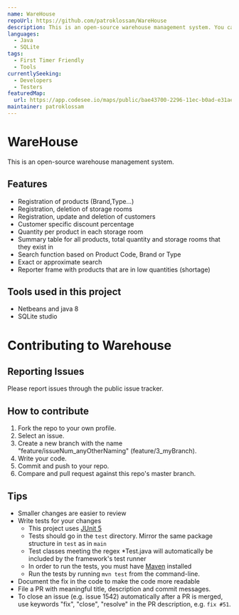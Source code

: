 ```yaml
---
name: WareHouse
repoUrl: https://github.com/patroklossam/WareHouse
description: This is an open-source warehouse management system. You can set your own storage rooms, same or different products in each room with different quantities as well as customer information. Easy way to update any information that is stored and get reported for low quantities. Search across all storage rooms to find the product you are missing!
languages:
  - Java
  - SQLite
tags:
  - First Timer Friendly
  - Tools
currentlySeeking:
  - Developers
  - Testers
featuredMap:
  url: https://app.codesee.io/maps/public/bae43700-2296-11ec-b0ad-e31aed3380be
maintainer: patroklossam
---
```


<!-- Divide your content into sections using our handy shortcodes. Each section is optional -->

<Overview>

# WareHouse
This is an open-source warehouse management system.

## Features
* Registration of products (Brand,Type...)
* Registration, deletion of storage rooms
* Registration, update and deletion of customers
* Customer specific discount percentage 
* Quantity per product in each storage room
* Summary table for all products, total quantity and storage rooms that they exist in
* Search function based on Product Code, Brand or Type
* Exact or approximate search
* Reporter frame with products that are in low quantities (shortage)

## Tools used in this project
* Netbeans and java 8
* SQLite studio

</Overview>

<Contributing>

# Contributing to Warehouse

## Reporting Issues

Please report issues through the public issue tracker.

## How to contribute
1. Fork the repo to your own profile.
2. Select an issue.
3. Create a new branch with the name "feature/issueNum_anyOtherNaming" (feature/3_myBranch).
4. Write your code.
5. Commit and push to your repo.
6. Compare and pull request against this repo's master branch.

## Tips
- Smaller changes are easier to review
- Write tests for your changes 
    - This project uses [JUnit 5](https://junit.org/junit5/)
    - Tests should go in the `test` directory. Mirror the same package structure in `test` as in `main`
    - Test classes meeting the regex *Test.java will automatically be included by the framework's test runner
    - In order to run the tests, you must have [Maven](https://maven.apache.org/) installed
    - Run the tests by running `mvn test` from the command-line.
- Document the fix in the code to make the code more readable
- File a PR with meaningful title, description and commit messages.
- To close an issue (e.g. issue 1542) automatically after a PR is merged, use keywords "fix", "close", "resolve" in the PR description, e.g. `fix #51`.

</Contributing>
